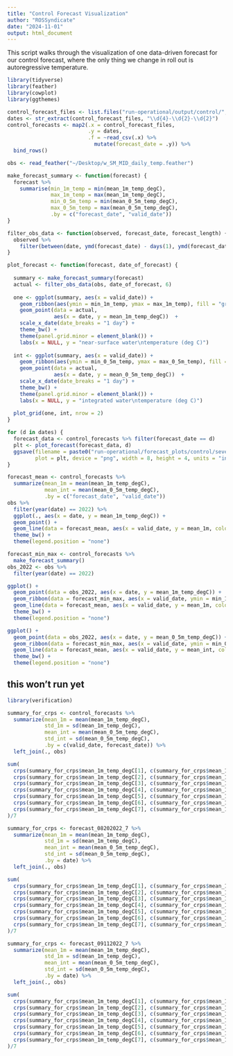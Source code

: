 ```yaml
---
title: "Control Forecast Visualization"
author: "ROSSyndicate"
date: "2024-11-01"
output: html_document
---
```


This script walks through the visualization of one data-driven forecast for our
control forecast, where the only thing we change in roll out is autoregressive 
temperature.

```r
library(tidyverse)
library(feather)
library(cowplot)
library(ggthemes)

control_forecast_files <- list.files("run-operational/output/control/", full.names = T)
dates <- str_extract(control_forecast_files, "\\d{4}-\\d{2}-\\d{2}")
control_forecasts <- map2(.x = control_forecast_files,
                          .y = dates,
                          .f = ~read_csv(.x) %>% 
                            mutate(forecast_date = .y)) %>% 
  bind_rows()

obs <- read_feather("~/Desktop/w_SM_MID_daily_temp.feather")
```


```r
make_forecast_summary <- function(forecast) {
  forecast %>% 
    summarise(min_1m_temp = min(mean_1m_temp_degC),
              max_1m_temp = max(mean_1m_temp_degC),
              min_0_5m_temp = min(mean_0_5m_temp_degC),
              max_0_5m_temp = max(mean_0_5m_temp_degC),
              .by = c("forecast_date", "valid_date"))
}

filter_obs_data <- function(observed, forecast_date, forecast_length) {
  observed %>% 
    filter(between(date, ymd(forecast_date) - days(1), ymd(forecast_date) + days(forecast_length)))
}

plot_forecast <- function(forecast, date_of_forecast) {
  
  summary <- make_forecast_summary(forecast)
  actual <- filter_obs_data(obs, date_of_forecast, 6)
  
  one <- ggplot(summary, aes(x = valid_date)) +
    geom_ribbon(aes(ymin = min_1m_temp, ymax = max_1m_temp), fill = "grey") +
    geom_point(data = actual, 
               aes(x = date, y = mean_1m_temp_degC))  +
    scale_x_date(date_breaks = "1 day") +
    theme_bw() +
    theme(panel.grid.minor = element_blank()) +
    labs(x = NULL, y = "near-surface water\ntemperature (deg C)")
  
  int <- ggplot(summary, aes(x = valid_date)) +
    geom_ribbon(aes(ymin = min_0_5m_temp, ymax = max_0_5m_temp), fill = "grey") +
    geom_point(data = actual, 
               aes(x = date, y = mean_0_5m_temp_degC))  +
    scale_x_date(date_breaks = "1 day") +
    theme_bw() +
    theme(panel.grid.minor = element_blank()) +
    labs(x = NULL, y = "integrated water\ntemperature (deg C)")
  
  plot_grid(one, int, nrow = 2)
}
```

```r
for (d in dates) {
  forecast_data <- control_forecasts %>% filter(forecast_date == d)
  plt <- plot_forecast(forecast_data, d)
  ggsave(filename = paste0("run-operational/forecast_plots/control/seven_day_forecast_", d, ".png"), 
         plot = plt, device = "png", width = 8, height = 4, units = "in", dpi = 300)
}

```

```r
forecast_mean <- control_forecasts %>% 
  summarize(mean_1m = mean(mean_1m_temp_degC),
            mean_int = mean(mean_0_5m_temp_degC),
            .by = c("forecast_date", "valid_date"))
obs %>% 
  filter(year(date) == 2022) %>% 
  ggplot(., aes(x = date, y = mean_1m_temp_degC)) +
  geom_point() +
  geom_line(data = forecast_mean, aes(x = valid_date, y = mean_1m, color = forecast_date)) +
  theme_bw() +
  theme(legend.position = "none")
```

```r
forecast_min_max <- control_forecasts %>% 
  make_forecast_summary() 
obs_2022 <- obs %>% 
  filter(year(date) == 2022)

ggplot() +
  geom_point(data = obs_2022, aes(x = date, y = mean_1m_temp_degC)) +
  geom_ribbon(data = forecast_min_max, aes(x = valid_date, ymin = min_1m_temp, ymax = max_1m_temp, fill = forecast_date), alpha = 0.2) +
  geom_line(data = forecast_mean, aes(x = valid_date, y = mean_1m, color = forecast_date)) +
  theme_bw() +
  theme(legend.position = "none")

ggplot() +
  geom_point(data = obs_2022, aes(x = date, y = mean_0_5m_temp_degC)) +
  geom_ribbon(data = forecast_min_max, aes(x = valid_date, ymin = min_0_5m_temp, ymax = max_0_5m_temp, fill = forecast_date), alpha = 0.2) +
  geom_line(data = forecast_mean, aes(x = valid_date, y = mean_int, color = forecast_date)) +
  theme_bw() +
  theme(legend.position = "none")

```


## this won't run yet ##
```r
library(verification)

summary_for_crps <- control_forecasts %>% 
  summarize(mean_1m = mean(mean_1m_temp_degC),
            std_1m = sd(mean_1m_temp_degC),
            mean_int = mean(mean_0_5m_temp_degC),
            std_int = sd(mean_0_5m_temp_degC),
            .by = c(valid_date, forecast_date)) %>% 
  left_join(., obs) 

sum(
  crps(summary_for_crps$mean_1m_temp_degC[1], c(summary_for_crps$mean_1m[1], summary_for_crps$std_1m[1]))$crps,
  crps(summary_for_crps$mean_1m_temp_degC[2], c(summary_for_crps$mean_1m[2], summary_for_crps$std_1m[2]))$crps,
  crps(summary_for_crps$mean_1m_temp_degC[3], c(summary_for_crps$mean_1m[3], summary_for_crps$std_1m[3]))$crps,
  crps(summary_for_crps$mean_1m_temp_degC[4], c(summary_for_crps$mean_1m[4], summary_for_crps$std_1m[4]))$crps,
  crps(summary_for_crps$mean_1m_temp_degC[5], c(summary_for_crps$mean_1m[5], summary_for_crps$std_1m[5]))$crps,
  crps(summary_for_crps$mean_1m_temp_degC[6], c(summary_for_crps$mean_1m[6], summary_for_crps$std_1m[6]))$crps,
  crps(summary_for_crps$mean_1m_temp_degC[7], c(summary_for_crps$mean_1m[7], summary_for_crps$std_1m[7]))$crps
)/7

```

```r

summary_for_crps <- forecast_08202022_7 %>% 
  summarize(mean_1m = mean(mean_1m_temp_degC),
            std_1m = sd(mean_1m_temp_degC),
            mean_int = mean(mean_0_5m_temp_degC),
            std_int = sd(mean_0_5m_temp_degC),
            .by = date) %>% 
  left_join(., obs) 

sum(
  crps(summary_for_crps$mean_1m_temp_degC[1], c(summary_for_crps$mean_1m[1], summary_for_crps$std_1m[1]))$crps,
  crps(summary_for_crps$mean_1m_temp_degC[2], c(summary_for_crps$mean_1m[2], summary_for_crps$std_1m[2]))$crps,
  crps(summary_for_crps$mean_1m_temp_degC[3], c(summary_for_crps$mean_1m[3], summary_for_crps$std_1m[3]))$crps,
  crps(summary_for_crps$mean_1m_temp_degC[4], c(summary_for_crps$mean_1m[4], summary_for_crps$std_1m[4]))$crps,
  crps(summary_for_crps$mean_1m_temp_degC[5], c(summary_for_crps$mean_1m[5], summary_for_crps$std_1m[5]))$crps,
  crps(summary_for_crps$mean_1m_temp_degC[6], c(summary_for_crps$mean_1m[6], summary_for_crps$std_1m[6]))$crps,
  crps(summary_for_crps$mean_1m_temp_degC[7], c(summary_for_crps$mean_1m[7], summary_for_crps$std_1m[7]))$crps
)/7


```

```r

summary_for_crps <- forecast_09112022_7 %>% 
  summarize(mean_1m = mean(mean_1m_temp_degC),
            std_1m = sd(mean_1m_temp_degC),
            mean_int = mean(mean_0_5m_temp_degC),
            std_int = sd(mean_0_5m_temp_degC),
            .by = date) %>% 
  left_join(., obs) 

sum(
  crps(summary_for_crps$mean_1m_temp_degC[1], c(summary_for_crps$mean_1m[1], summary_for_crps$std_1m[1]))$crps,
  crps(summary_for_crps$mean_1m_temp_degC[2], c(summary_for_crps$mean_1m[2], summary_for_crps$std_1m[2]))$crps,
  crps(summary_for_crps$mean_1m_temp_degC[3], c(summary_for_crps$mean_1m[3], summary_for_crps$std_1m[3]))$crps,
  crps(summary_for_crps$mean_1m_temp_degC[4], c(summary_for_crps$mean_1m[4], summary_for_crps$std_1m[4]))$crps,
  crps(summary_for_crps$mean_1m_temp_degC[5], c(summary_for_crps$mean_1m[5], summary_for_crps$std_1m[5]))$crps,
  crps(summary_for_crps$mean_1m_temp_degC[6], c(summary_for_crps$mean_1m[6], summary_for_crps$std_1m[6]))$crps,
  crps(summary_for_crps$mean_1m_temp_degC[7], c(summary_for_crps$mean_1m[7], summary_for_crps$std_1m[7]))$crps
)/7


```



